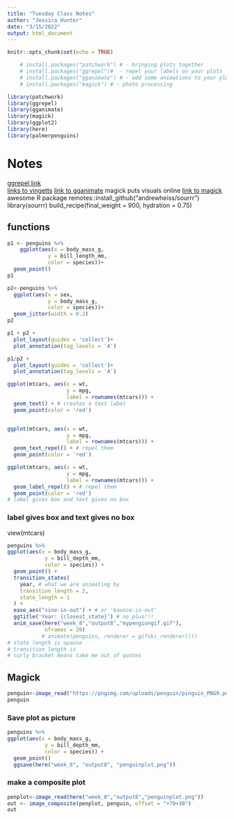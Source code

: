 ```yaml
---
title: "Tuesday Class Notes"
author: "Jessica Hunter"
date: "3/15/2022"
output: html_document
---
```


```r
knitr::opts_chunk$set(echo = TRUE)
```



```r

    # install.packages("patchwork") # - bringing plots together
    # install.packages("ggrepel")#  - repel your labels on your plots
    # install.packages("gganimate") # - add some animations to your plots
    # install.packages("magick") # - photo processing

```

```r
library(patchwork)
library(ggrepel)
library(gganimate)
library(magick)
library(ggplot2)
library(here)
library(palmerpenguins)
```

# Notes
[ggrepel link](https://ggrepel.slowkow.com/articles/examples.html)  
[links to vingetts](https://patchwork.data-imaginist.com/articles/patchwork.html)
[link to gganimate](https://gganimate.com/articles/gganimate.html)
magick puts visuals online
[link to magick](https://cran.r-project.org/web/packages/magick/vignettes/intro.html)
awesome R package
remotes::install_github("andrewheiss/sourrr")
library(sourrr)
build_recipe(final_weight = 900, hydration = 0.75)

## functions

```r
p1 <- penguins %>% 
    ggplot(aes(x = body_mass_g, 
             y = bill_length_mm, 
             color = species))+
  geom_point()
p1
```


```r
p2<-penguins %>%
  ggplot(aes(x = sex, 
             y = body_mass_g, 
             color = species))+
  geom_jitter(width = 0.2)
p2
```


```r
p1 + p2 +
  plot_layout(guides = 'collect')+
  plot_annotation(tag_levels = 'A')
```
```r
p1/p2 +
  plot_layout(guides = 'collect')+
  plot_annotation(tag_levels = 'A')
```



```r
ggplot(mtcars, aes(x = wt, 
                   y = mpg, 
                   label = rownames(mtcars))) +
  geom_text() + # creates a text label
  geom_point(color = 'red')



```




```r
ggplot(mtcars, aes(x = wt, 
                   y = mpg, 
                   label = rownames(mtcars))) +
  geom_text_repel() + # repel them
  geom_point(color = 'red')


```

```r


ggplot(mtcars, aes(x = wt, 
                   y = mpg, 
                   label = rownames(mtcars))) +
  geom_label_repel() + # repel them 
  geom_point(color = 'red')
# label gives box and text gives no box

```
### label gives box and text gives no box

view(mtcars)

```r
penguins %>%
ggplot(aes(x = body_mass_g, 
            y = bill_depth_mm, 
            color = species)) +
  geom_point() +
  transition_states(
    year, # what we are animating by
    transition_length = 2,
    state_length = 1
  ) +
  ease_aes("sine-in-out") + # or 'bounce-in-out'
  ggtitle('Year: {closest_state}') # no plus!!!
  anim_save(here("week_8","output8","mypengiungif.gif"),
            nframes = 20)
           # animate(penguins, renderer = gifski_renderer()))
# state length is opause
# transition length is 
# curly bracket means take me out of quotes


```

## Magick 
```r
penguin<-image_read("https://pngimg.com/uploads/penguin/pinguin_PNG9.png")
penguin
```
### Save plot as picture

```r
penguins %>%
ggplot(aes(x = body_mass_g, 
            y = bill_depth_mm, 
            color = species)) +
  geom_point() 
  ggsave(here("week_8", "output8", "penguinplot.png"))
```

### make a composite plot

```r
penplot<-image_read(here("week_8","output8","penguinplot.png"))
out <- image_composite(penplot, penguin, offset = "+70+30")
out
```

